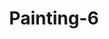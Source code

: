 ---
title: 'Painting-6'
slug: '6'
description: 'This is the first painting and why I created it.'
tags: ['commentary']
cover: ./images/6.png
---